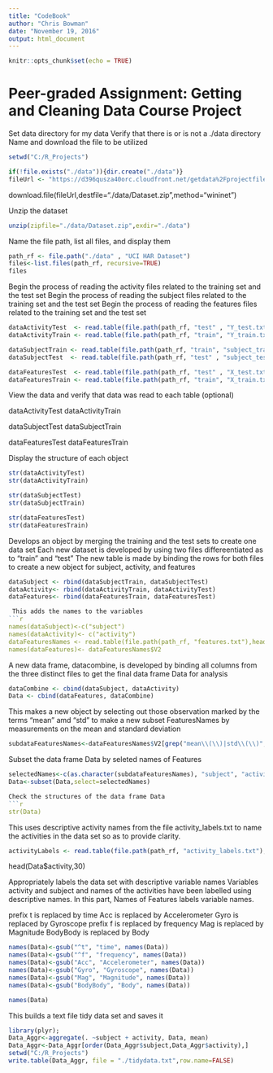 ---
title: "CodeBook"
author: "Chris Bowman"
date: "November 19, 2016"
output: html_document
---

```{r setup, include=FALSE}
knitr::opts_chunk$set(echo = TRUE)
```

# Peer-graded Assignment: Getting and Cleaning Data Course Project
Set data directory for my data
Verify that there is or is not a ./data directory
 Name and download the file to be utilized

```{r}
setwd("C:/R_Projects")

if(!file.exists("./data")){dir.create("./data")}
fileUrl <- "https://d396qusza40orc.cloudfront.net/getdata%2Fprojectfiles%2FUCI%20HAR%20Dataset.zip"
```
download.file(fileUrl,destfile="./data/Dataset.zip",method="wininet")

Unzip the dataset
```{r}
unzip(zipfile="./data/Dataset.zip",exdir="./data")
```
Name the file path, list all files, and display them
```{r}
path_rf <- file.path("./data" , "UCI HAR Dataset")
files<-list.files(path_rf, recursive=TRUE)
files
```

 Begin the process of reading the activity files related to the training set and the test set
 Begin the process of reading the subject files related to the training set and the test set
 Begin the process of reading the features files related to the training set and the test set
```{r}
dataActivityTest  <- read.table(file.path(path_rf, "test" , "Y_test.txt" ),header = FALSE)
dataActivityTrain <- read.table(file.path(path_rf, "train", "Y_train.txt"),header = FALSE)

dataSubjectTrain <- read.table(file.path(path_rf, "train", "subject_train.txt"),header = FALSE)
dataSubjectTest  <- read.table(file.path(path_rf, "test" , "subject_test.txt"),header = FALSE)

dataFeaturesTest  <- read.table(file.path(path_rf, "test" , "X_test.txt" ),header = FALSE)
dataFeaturesTrain <- read.table(file.path(path_rf, "train", "X_train.txt"),header = FALSE)
```
 View the data and verify that data was read to each table (optional)

dataActivityTest 
dataActivityTrain

dataSubjectTest
dataSubjectTrain

dataFeaturesTest
dataFeaturesTrain

Display the structure of each object
```{r}
str(dataActivityTest)
str(dataActivityTrain)

str(dataSubjectTest)
str(dataSubjectTrain)

str(dataFeaturesTest)
str(dataFeaturesTrain)
```
Develops an object by merging the training and the test sets to create one data set
Each new dataset is developed by using two files differeentiated as to "train" and "test"
The new table is made by binding the rows for both files to create a new object
for subject, activity, and features
```{r}
dataSubject <- rbind(dataSubjectTrain, dataSubjectTest)
dataActivity<- rbind(dataActivityTrain, dataActivityTest)
dataFeatures<- rbind(dataFeaturesTrain, dataFeaturesTest)

 This adds the names to the variables
```{r}
names(dataSubject)<-c("subject")
names(dataActivity)<- c("activity")
dataFeaturesNames <- read.table(file.path(path_rf, "features.txt"),head=FALSE)
names(dataFeatures)<- dataFeaturesNames$V2
```
A new data frame, datacombine, is developed by binding all columns from the three distinct files to get the final data frame Data for analysis
```{r}
dataCombine <- cbind(dataSubject, dataActivity)
Data <- cbind(dataFeatures, dataCombine)
```

This makes a new object by selecting out those observation marked by the terms
"mean" amd "std" to make a new subset FeaturesNames by measurements on the mean and standard deviation
```{r}
subdataFeaturesNames<-dataFeaturesNames$V2[grep("mean\\(\\)|std\\(\\)", dataFeaturesNames$V2)]
```
Subset the data frame Data by seleted names of Features
```{r}
selectedNames<-c(as.character(subdataFeaturesNames), "subject", "activity" )
Data<-subset(Data,select=selectedNames)

Check the structures of the data frame Data
```{r}
str(Data)
```
This uses descriptive activity names from the file activity_labels.txt 
to name the activities in the data set so as to provide clarity.
```{r}
activityLabels <- read.table(file.path(path_rf, "activity_labels.txt"),header = FALSE)
```
head(Data$activity,30)

Appropriately labels the data set with descriptive variable names
Variables activity and subject and names of the activities have been labelled using descriptive names. In this part, Names of Features labels variable names.

prefix t is replaced by time
Acc is replaced by Accelerometer
Gyro is replaced by Gyroscope
prefix f is replaced by frequency
Mag is replaced by Magnitude
BodyBody is replaced by Body
```{r}
names(Data)<-gsub("^t", "time", names(Data))
names(Data)<-gsub("^f", "frequency", names(Data))
names(Data)<-gsub("Acc", "Accelerometer", names(Data))
names(Data)<-gsub("Gyro", "Gyroscope", names(Data))
names(Data)<-gsub("Mag", "Magnitude", names(Data))
names(Data)<-gsub("BodyBody", "Body", names(Data))

names(Data)
```

This builds a text file tidy data set and saves it
```{r}
library(plyr);
Data_Aggr<-aggregate(. ~subject + activity, Data, mean)
Data_Aggr<-Data_Aggr[order(Data_Aggr$subject,Data_Aggr$activity),]
setwd("C:/R_Projects")
write.table(Data_Aggr, file = "./tidydata.txt",row.name=FALSE)
```

